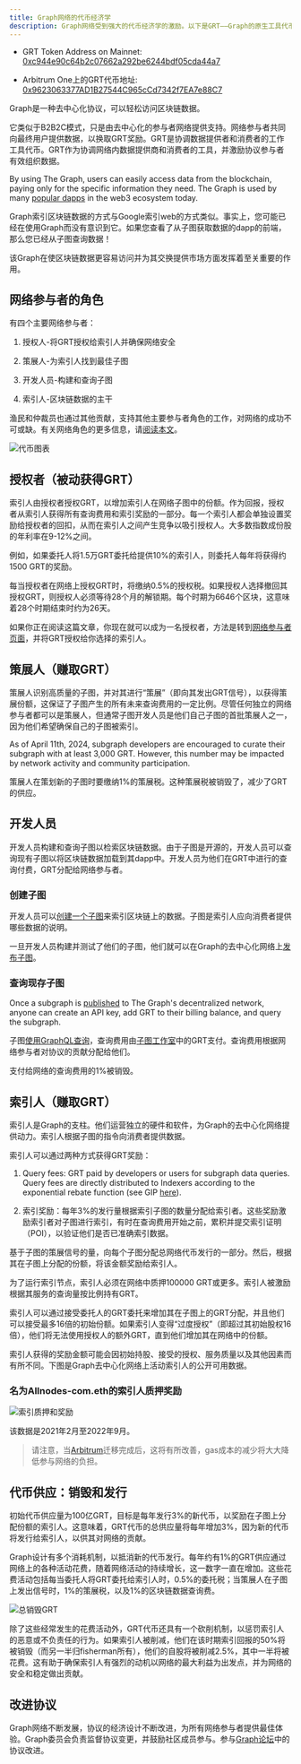 ```yaml
---
title: Graph网络的代币经济学
description: Graph网络受到强大的代币经济学的激励。以下是GRT——Graph的原生工具代币的工作原理。
---
```


- GRT Token Address on Mainnet: [0xc944e90c64b2c07662a292be6244bdf05cda44a7](https://etherscan.io/token/0xc944e90c64b2c07662a292be6244bdf05cda44a7)

- Arbitrum One上的GRT代币地址: [0x9623063377AD1B27544C965cCd7342f7EA7e88C7](https://arbiscan.io/token/0x9623063377ad1b27544c965ccd7342f7ea7e88c7)

Graph是一种去中心化协议，可以轻松访问区块链数据。

它类似于B2B2C模式，只是由去中心化的参与者网络提供支持。网络参与者共同向最终用户提供数据，以换取GRT奖励。GRT是协调数据提供者和消费者的工作工具代币。GRT作为协调网络内数据提供商和消费者的工具，并激励协议参与者有效组织数据。

By using The Graph, users can easily access data from the blockchain, paying only for the specific information they need. The Graph is used by many [popular dapps](https://thegraph.com/explorer) in the web3 ecosystem today.

Graph索引区块链数据的方式与Google索引web的方式类似。事实上，您可能已经在使用Graph而没有意识到它。如果您查看了从子图获取数据的dapp的前端，那么您已经从子图查询数据！

该Graph在使区块链数据更容易访问并为其交换提供市场方面发挥着至关重要的作用。

## 网络参与者的角色

有四个主要网络参与者：

1.  授权人-将GRT授权给索引人并确保网络安全

2.  策展人-为索引人找到最佳子图

3.  开发人员-构建和查询子图

4.  索引人-区块链数据的主干

渔民和仲裁员也通过其他贡献，支持其他主要参与者角色的工作，对网络的成功不可或缺。有关网络角色的更多信息，请[阅读本文](https://thegraph.com/blog/the-graph-grt-token-economics/)。

![代币图表](/img/updated-tokenomics-image.png)

## 授权者（被动获得GRT）

索引人由授权者授权GRT，以增加索引人在网络子图中的份额。作为回报，授权者从索引人获得所有查询费用和索引奖励的一部分。每一个索引人都会单独设置奖励给授权者的回扣，从而在索引人之间产生竞争以吸引授权人。大多数指数成份股的年利率在9-12%之间。

例如，如果委托人将1.5万GRT委托给提供10%的索引人，则委托人每年将获得约1500 GRT的奖励。

每当授权者在网络上授权GRT时，将缴纳0.5%的授权税。如果授权人选择撤回其授权GRT，则授权人必须等待28个月的解锁期。每个时期为6646个区块，这意味着28个时期结束时约为26天。

如果你正在阅读这篇文章，你现在就可以成为一名授权者，方法是转到[网络参与者页面](https://thegraph.com/explorer/participants/indexers)，并将GRT授权给你选择的索引人。

## 策展人（赚取GRT）

策展人识别高质量的子图，并对其进行“策展”（即向其发出GRT信号），以获得策展份额，这保证了子图产生的所有未来查询费用的一定比例。尽管任何独立的网络参与者都可以是策展人，但通常子图开发人员是他们自己子图的首批策展人之一，因为他们希望确保自己的子图被索引。

As of April 11th, 2024, subgraph developers are encouraged to curate their subgraph with at least 3,000 GRT. However, this number may be impacted by network activity and community participation.

策展人在策划新的子图时要缴纳1%的策展税。这种策展税被销毁了，减少了GRT的供应。

## 开发人员

开发人员构建和查询子图以检索区块链数据。由于子图是开源的，开发人员可以查询现有子图以将区块链数据加载到其dapp中。开发人员为他们在GRT中进行的查询付费，GRT分配给网络参与者。

### 创建子图

开发人员可以[创建一个子图](/developing/creating-a-subgraph/)来索引区块链上的数据。子图是索引人应向消费者提供哪些数据的说明。

一旦开发人员构建并测试了他们的子图，他们就可以在Graph的去中心化网络上[发布子图](/publishing/publishing-a-subgraph/)。

### 查询现存子图

Once a subgraph is [published](/publishing/publishing-a-subgraph/) to The Graph's decentralized network, anyone can create an API key, add GRT to their billing balance, and query the subgraph.

子图[使用GraphQL查询](/querying/querying-the-graph/)，查询费用由[子图工作室](https://thegraph.com/studio/)中的GRT支付。查询费用根据网络参与者对协议的贡献分配给他们。

支付给网络的查询费用的1%被销毁。

## 索引人（赚取GRT）

索引人是Graph的支柱。他们运营独立的硬件和软件，为Graph的去中心化网络提供动力。索引人根据子图的指令向消费者提供数据。

索引人可以通过两种方式获得GRT奖励：

1.  Query fees: GRT paid by developers or users for subgraph data queries. Query fees are directly distributed to Indexers according to the exponential rebate function (see GIP [here](https://forum.thegraph.com/t/gip-0051-exponential-query-fee-rebates-for-indexers/4162)).

2.  索引奖励：每年3%的发行量根据索引子图的数量分配给索引者。这些奖励激励索引者对子图进行索引，有时在查询费用开始之前，累积并提交索引证明（POI），以验证他们是否已准确索引数据。

基于子图的策展信号的量，向每个子图分配总网络代币发行的一部分。然后，根据其在子图上分配的份额，将该金额奖励给索引人。

为了运行索引节点，索引人必须在网络中质押100000 GRT或更多。索引人被激励根据其服务的查询量按比例持有GRT。

索引人可以通过接受委托人的GRT委托来增加其在子图上的GRT分配，并且他们可以接受最多16倍的初始份额。如果索引人变得“过度授权”（即超过其初始股权16倍），他们将无法使用授权人的额外GRT，直到他们增加其在网络中的份额。

索引人获得的奖励金额可能会因初始持股、接受的授权、服务质量以及其他因素而有所不同。下图是Graph去中心化网络上活动索引人的公开可用数据。

### 名为Allnodes-com.eth的索引人质押奖励

![索引质押和奖励](/img/indexing-stake-and-income.png)

该数据是2021年2月至2022年9月。

> 请注意，当[Arbitrum](https://forum.thegraph.com/t/gip-0037-the-graph-arbitrum-deployment-with-linear-rewards-minted-in-l2/3551)迁移完成后，这将有所改善，gas成本的减少将大大降低参与网络的负担。

## 代币供应：销毁和发行

初始代币供应量为100亿GRT，目标是每年发行3%的新代币，以奖励在子图上分配份额的索引人。这意味着，GRT代币的总供应量将每年增加3%，因为新的代币将发行给索引人，以供其对网络的贡献。

Graph设计有多个消耗机制，以抵消新的代币发行。每年约有1%的GRT供应通过网络上的各种活动花费，随着网络活动的持续增长，这一数字一直在增加。这些花费活动包括每当委托人将GRT委托给索引人时，0.5%的委托税；当策展人在子图上发出信号时，1%的策展税，以及1%的区块链数据查询费。

![总销毁GRT](/img/total-burned-grt.jpeg)

除了这些经常发生的花费活动外，GRT代币还具有一个砍削机制，以惩罚索引人的恶意或不负责任的行为。如果索引人被削减，他们在该时期索引回报的50%将被销毁（而另一半归fisherman所有），他们的自股将被削减2.5%，其中一半将被花费。这有助于确保索引人有强烈的动机以网络的最大利益为出发点，并为网络的安全和稳定做出贡献。

## 改进协议

Graph网络不断发展，协议的经济设计不断改进，为所有网络参与者提供最佳体验。Graph委员会负责监督协议变更，并鼓励社区成员参与。参与[Graph论坛](https://forum.thegraph.com/)中的协议改进。

